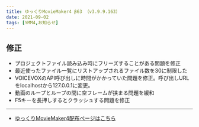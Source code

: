 ```yaml
---
title: ゆっくりMovieMaker4 β63 （v3.9.9.163）
date: 2021-09-02
tags: [YMM4,お知らせ]
---
```

## 修正
- プロジェクトファイル読み込み時にフリーズすることがある問題を修正
- 最近使ったファイル一覧にリストアップされるファイル数を30に制限した
- VOICEVOXのAPI呼び出しに時間がかかっていた問題を修正。呼び出しURLをlocalhostから127.0.0.1に変更。
- 動画のループとループの間に空フレームが挟まる問題を緩和
- F5キーを長押しするとクラッシュする問題を修正

---

- [ゆっくりMovieMaker4配布ページはこちら](/ymm4/)
